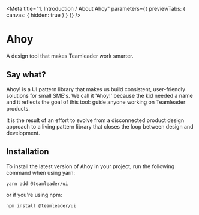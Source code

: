 
<Meta title="1. Introduction / About Ahoy" parameters={{ previewTabs: { canvas: { hidden: true } } }} />

# Ahoy

A design tool that makes Teamleader work smarter.

<Story name="Say what?" />

## Say what?

Ahoy! is a UI pattern library that makes us build consistent, user-friendly solutions for small SME's. We call it 'Ahoy!' because the kid needed a name and it reflects the goal of this tool: guide anyone working on Teamleader products.

It is the result of an effort to evolve from a disconnected product design approach to a living pattern library that closes the loop between design and development.

<Story name="Installation" />

## Installation

To install the latest version of Ahoy in your project, run the following command when using yarn:

```
yarn add @teamleader/ui
```

or if you're using npm:

```
npm install @teamleader/ui
```

